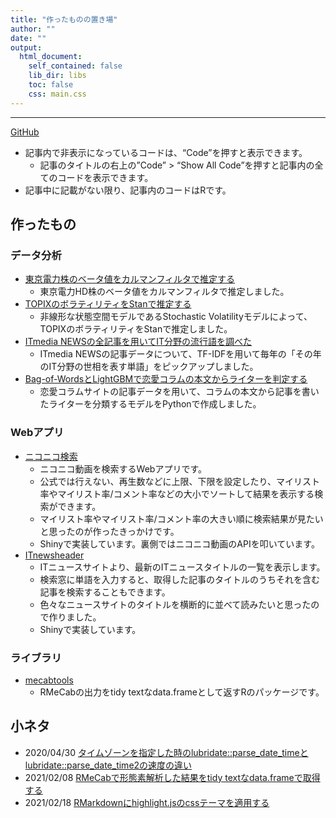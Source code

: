 ---
title: "作ったものの置き場"
author: ""
date: ""
output: 
  html_document:
    self_contained: false
    lib_dir: libs
    toc: false
    css: main.css
---

---

[GitHub](https://github.com/suzuna)

- 記事内で非表示になっているコードは、"Code"を押すと表示できます。
  - 記事のタイトルの右上の"Code" > "Show All Code"を押すと記事内の全てのコードを表示できます。
- 記事中に記載がない限り、記事内のコードはRです。

## 作ったもの

### データ分析

- [東京電力株のベータ値をカルマンフィルタで推定する](./posts/20220130_beta_tepco.html)
  - 東京電力HD株のベータ値をカルマンフィルタで推定しました。
  
- [TOPIXのボラティリティをStanで推定する](./posts/20220201_svmodel.html)
  - 非線形な状態空間モデルであるStochastic Volatilityモデルによって、TOPIXのボラティリティをStanで推定しました。

- [ITmedia NEWSの全記事を用いてIT分野の流行語を調べた](./posts/20210912_ITmedia_news_analysis.html)
  - ITmedia NEWSの記事データについて、TF-IDFを用いて毎年の「その年のIT分野の世相を表す単語」をピックアップしました。
  
- [Bag-of-WordsとLightGBMで恋愛コラムの本文からライターを判定する](https://github.com/suzuna/analysis_report/blob/master/posts/20220208_classify_renai_column.ipynb)
  - 恋愛コラムサイトの記事データを用いて、コラムの本文から記事を書いたライターを分類するモデルをPythonで作成しました。

### Webアプリ

- [ニコニコ検索](https://github.com/suzuna/niconico-search)
  - ニコニコ動画を検索するWebアプリです。
  - 公式では行えない、再生数などに上限、下限を設定したり、マイリスト率やマイリスト率/コメント率などの大小でソートして結果を表示する検索ができます。
  - マイリスト率やマイリスト率/コメント率の大きい順に検索結果が見たいと思ったのが作ったきっかけです。
  - Shinyで実装しています。裏側ではニコニコ動画のAPIを叩いています。
- [ITnewsheader](https://github.com/suzuna/itnewsheader)
  - ITニュースサイトより、最新のITニュースタイトルの一覧を表示します。
  - 検索窓に単語を入力すると、取得した記事のタイトルのうちそれを含む記事を検索することもできます。
  - 色々なニュースサイトのタイトルを横断的に並べて読みたいと思ったので作りました。
  - Shinyで実装しています。
  
### ライブラリ
- [mecabtools](https://github.com/suzuna/mecabtools)
  - RMeCabの出力をtidy textなdata.frameとして返すRのパッケージです。

## 小ネタ

- 2020/04/30 [タイムゾーンを指定した時のlubridate::parse_date_timeとlubridate::parse_date_time2の速度の違い](./posts/20200430_parse_date_time.html)
- 2021/02/08 [RMeCabで形態素解析した結果をtidy textなdata.frameで取得する](./posts/20210208_rmecab_tidy_text_result.html)
- 2021/02/18 [RMarkdownにhighlight.jsのcssテーマを適用する](./posts/20210218_rmarkdown_highlightjs_css.html)
